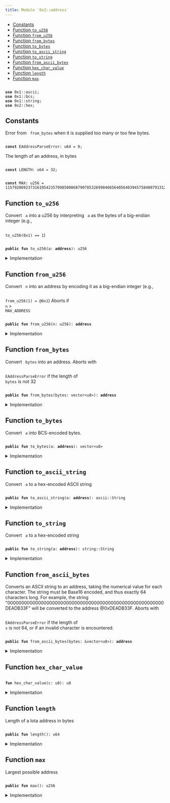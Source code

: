 ```yaml
---
title: Module `0x2::address`
---
```


<Link id="0x2_address"/>


-  [Constants](#@Constants_0)
-  [Function `to_u256`](#0x2_address_to_u256)
-  [Function `from_u256`](#0x2_address_from_u256)
-  [Function `from_bytes`](#0x2_address_from_bytes)
-  [Function `to_bytes`](#0x2_address_to_bytes)
-  [Function `to_ascii_string`](#0x2_address_to_ascii_string)
-  [Function `to_string`](#0x2_address_to_string)
-  [Function `from_ascii_bytes`](#0x2_address_from_ascii_bytes)
-  [Function `hex_char_value`](#0x2_address_hex_char_value)
-  [Function `length`](#0x2_address_length)
-  [Function `max`](#0x2_address_max)


<pre><code>
<b>use</b> <Link href="../move-stdlib/ascii#0x1_ascii">0x1::ascii</Link>;
<b>use</b> <Link href="../move-stdlib/bcs#0x1_bcs">0x1::bcs</Link>;
<b>use</b> <Link href="../move-stdlib/string#0x1_string">0x1::string</Link>;
<b>use</b> <Link href="../iota-framework/hex#0x2_hex">0x2::hex</Link>;
</code></pre>



<Link id="@Constants_0"></Link>

## Constants


<Link id="0x2_address_EAddressParseError"></Link>

Error from <code>
from_bytes</code> when it is supplied too many or too few bytes.


<pre><code>
<b>const</b> <Link href="../iota-framework/address#0x2_address_EAddressParseError">EAddressParseError</Link>: u64 = 0;
</code></pre>



<Link id="0x2_address_LENGTH"></Link>

The length of an address, in bytes


<pre><code>
<b>const</b> <Link href="../iota-framework/address#0x2_address_LENGTH">LENGTH</Link>: u64 = 32;
</code></pre>



<Link id="0x2_address_MAX"></Link>



<pre><code>
<b>const</b> <Link href="../iota-framework/address#0x2_address_MAX">MAX</Link>: u256 = 115792089237316195423570985008687907853269984665640564039457584007913129639935;
</code></pre>



<Link id="0x2_address_to_u256"></Link>

## Function `to_u256`

Convert <code>
a</code> into a u256 by interpreting <code>
a</code> as the bytes of a big-endian integer
(e.g., <code>
<Link href="../iota-framework/address#0x2_address_to_u256">to_u256</Link>(0x1) == 1</code>)


<pre><code>
<b>public</b> <b>fun</b> <Link href="../iota-framework/address#0x2_address_to_u256">to_u256</Link>(a: <b>address</b>): u256
</code></pre>



<details>
<summary>Implementation</summary>


<pre><code>
<b>public</b> <b>native</b> <b>fun</b> <Link href="../iota-framework/address#0x2_address_to_u256">to_u256</Link>(a: <b>address</b>): u256;
</code></pre>



</details>

<Link id="0x2_address_from_u256"></Link>

## Function `from_u256`

Convert <code>
n</code> into an address by encoding it as a big-endian integer (e.g., <code>
<Link href="../iota-framework/address#0x2_address_from_u256">from_u256</Link>(1) = @0x1</code>)
Aborts if <code>
n</code> > <code>
MAX_ADDRESS</code>


<pre><code>
<b>public</b> <b>fun</b> <Link href="../iota-framework/address#0x2_address_from_u256">from_u256</Link>(n: u256): <b>address</b>
</code></pre>



<details>
<summary>Implementation</summary>


<pre><code>
<b>public</b> <b>native</b> <b>fun</b> <Link href="../iota-framework/address#0x2_address_from_u256">from_u256</Link>(n: u256): <b>address</b>;
</code></pre>



</details>

<Link id="0x2_address_from_bytes"></Link>

## Function `from_bytes`

Convert <code>
bytes</code> into an address.
Aborts with <code>
<Link href="../iota-framework/address#0x2_address_EAddressParseError">EAddressParseError</Link></code> if the length of <code>
bytes</code> is not 32


<pre><code>
<b>public</b> <b>fun</b> <Link href="../iota-framework/address#0x2_address_from_bytes">from_bytes</Link>(bytes: <Link href="../move-stdlib/vector#0x1_vector">vector</Link>&lt;u8&gt;): <b>address</b>
</code></pre>



<details>
<summary>Implementation</summary>


<pre><code>
<b>public</b> <b>native</b> <b>fun</b> <Link href="../iota-framework/address#0x2_address_from_bytes">from_bytes</Link>(bytes: <Link href="../move-stdlib/vector#0x1_vector">vector</Link>&lt;u8&gt;): <b>address</b>;
</code></pre>



</details>

<Link id="0x2_address_to_bytes"></Link>

## Function `to_bytes`

Convert <code>
a</code> into BCS-encoded bytes.


<pre><code>
<b>public</b> <b>fun</b> <Link href="../iota-framework/address#0x2_address_to_bytes">to_bytes</Link>(a: <b>address</b>): <Link href="../move-stdlib/vector#0x1_vector">vector</Link>&lt;u8&gt;
</code></pre>



<details>
<summary>Implementation</summary>


<pre><code>
<b>public</b> <b>fun</b> <Link href="../iota-framework/address#0x2_address_to_bytes">to_bytes</Link>(a: <b>address</b>): <Link href="../move-stdlib/vector#0x1_vector">vector</Link>&lt;u8&gt; \{
    <Link href="../move-stdlib/bcs#0x1_bcs_to_bytes">bcs::to_bytes</Link>(&a)
}
</code></pre>



</details>

<Link id="0x2_address_to_ascii_string"></Link>

## Function `to_ascii_string`

Convert <code>
a</code> to a hex-encoded ASCII string


<pre><code>
<b>public</b> <b>fun</b> <Link href="../iota-framework/address#0x2_address_to_ascii_string">to_ascii_string</Link>(a: <b>address</b>): <Link href="../move-stdlib/ascii#0x1_ascii_String">ascii::String</Link>
</code></pre>



<details>
<summary>Implementation</summary>


<pre><code>
<b>public</b> <b>fun</b> <Link href="../iota-framework/address#0x2_address_to_ascii_string">to_ascii_string</Link>(a: <b>address</b>): <Link href="../move-stdlib/ascii#0x1_ascii_String">ascii::String</Link> \{
    <Link href="../iota-framework/hex#0x2_hex_encode">hex::encode</Link>(<Link href="../iota-framework/address#0x2_address_to_bytes">to_bytes</Link>(a)).<Link href="../iota-framework/address#0x2_address_to_ascii_string">to_ascii_string</Link>()
}
</code></pre>



</details>

<Link id="0x2_address_to_string"></Link>

## Function `to_string`

Convert <code>
a</code> to a hex-encoded string


<pre><code>
<b>public</b> <b>fun</b> <Link href="../iota-framework/address#0x2_address_to_string">to_string</Link>(a: <b>address</b>): <Link href="../move-stdlib/string#0x1_string_String">string::String</Link>
</code></pre>



<details>
<summary>Implementation</summary>


<pre><code>
<b>public</b> <b>fun</b> <Link href="../iota-framework/address#0x2_address_to_string">to_string</Link>(a: <b>address</b>): <Link href="../move-stdlib/string#0x1_string_String">string::String</Link> \{
    <Link href="../iota-framework/address#0x2_address_to_ascii_string">to_ascii_string</Link>(a).<Link href="../iota-framework/address#0x2_address_to_string">to_string</Link>()
}
</code></pre>



</details>

<Link id="0x2_address_from_ascii_bytes"></Link>

## Function `from_ascii_bytes`

Converts an ASCII string to an address, taking the numerical value for each character. The
string must be Base16 encoded, and thus exactly 64 characters long.
For example, the string "00000000000000000000000000000000000000000000000000000000DEADB33F"
will be converted to the address @0xDEADB33F.
Aborts with <code>
<Link href="../iota-framework/address#0x2_address_EAddressParseError">EAddressParseError</Link></code> if the length of <code>
s</code> is not 64,
or if an invalid character is encountered.


<pre><code>
<b>public</b> <b>fun</b> <Link href="../iota-framework/address#0x2_address_from_ascii_bytes">from_ascii_bytes</Link>(bytes: &<Link href="../move-stdlib/vector#0x1_vector">vector</Link>&lt;u8&gt;): <b>address</b>
</code></pre>



<details>
<summary>Implementation</summary>


<pre><code>
<b>public</b> <b>fun</b> <Link href="../iota-framework/address#0x2_address_from_ascii_bytes">from_ascii_bytes</Link>(bytes: &<Link href="../move-stdlib/vector#0x1_vector">vector</Link>&lt;u8&gt;): <b>address</b> \{
    <b>assert</b>!(bytes.<Link href="../iota-framework/address#0x2_address_length">length</Link>() == 64, <Link href="../iota-framework/address#0x2_address_EAddressParseError">EAddressParseError</Link>);
    <b>let</b> <b>mut</b> hex_bytes = <Link href="../move-stdlib/vector#0x1_vector">vector</Link>[];
    <b>let</b> <b>mut</b> i = 0;
    <b>while</b> (i &lt; 64) \{
        <b>let</b> hi = <Link href="../iota-framework/address#0x2_address_hex_char_value">hex_char_value</Link>(bytes[i]);
        <b>let</b> lo = <Link href="../iota-framework/address#0x2_address_hex_char_value">hex_char_value</Link>(bytes[i+1]);
        hex_bytes.push_back((hi &lt;&lt; 4) | lo);
        i = i + 2;
    };
    <Link href="../iota-framework/address#0x2_address_from_bytes">from_bytes</Link>(hex_bytes)
}
</code></pre>



</details>

<Link id="0x2_address_hex_char_value"></Link>

## Function `hex_char_value`



<pre><code>
<b>fun</b> <Link href="../iota-framework/address#0x2_address_hex_char_value">hex_char_value</Link>(c: u8): u8
</code></pre>



<details>
<summary>Implementation</summary>


<pre><code>
<b>fun</b> <Link href="../iota-framework/address#0x2_address_hex_char_value">hex_char_value</Link>(c: u8): u8 \{
    <b>if</b> (c &gt;= 48 && c &lt;= 57) c - 48 // 0-9
    <b>else</b> <b>if</b> (c &gt;= 65 && c &lt;= 70) c - 55 // A-F
    <b>else</b> <b>if</b> (c &gt;= 97 && c &lt;= 102) c - 87 // a-f
    <b>else</b> <b>abort</b> <Link href="../iota-framework/address#0x2_address_EAddressParseError">EAddressParseError</Link>
}
</code></pre>



</details>

<Link id="0x2_address_length"></Link>

## Function `length`

Length of a Iota address in bytes


<pre><code>
<b>public</b> <b>fun</b> <Link href="../iota-framework/address#0x2_address_length">length</Link>(): u64
</code></pre>



<details>
<summary>Implementation</summary>


<pre><code>
<b>public</b> <b>fun</b> <Link href="../iota-framework/address#0x2_address_length">length</Link>(): u64 \{
    <Link href="../iota-framework/address#0x2_address_LENGTH">LENGTH</Link>
}
</code></pre>



</details>

<Link id="0x2_address_max"></Link>

## Function `max`

Largest possible address


<pre><code>
<b>public</b> <b>fun</b> <Link href="../iota-framework/address#0x2_address_max">max</Link>(): u256
</code></pre>



<details>
<summary>Implementation</summary>


<pre><code>
<b>public</b> <b>fun</b> <Link href="../iota-framework/address#0x2_address_max">max</Link>(): u256 \{
    <Link href="../iota-framework/address#0x2_address_MAX">MAX</Link>
}
</code></pre>



</details>
